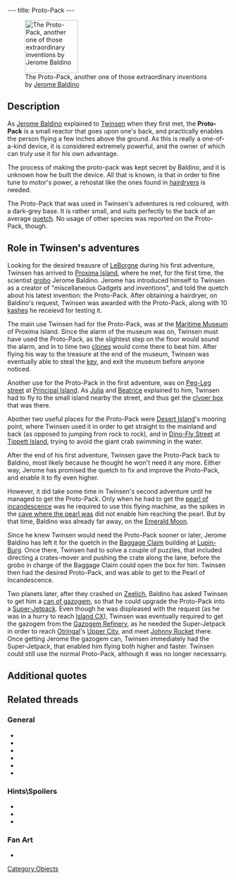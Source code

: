 ---
title: Proto-Pack
---

[[Image:Protopack.gif|right|120px|thumb|The Proto-Pack, another one of those extraordinary inventions by [[Jerome Baldino]]]]

{{Quote|
Quote=It was designed by Jerome Baldino. In order to fly above water, you must approach at a low angle. Otherwise, you will sink with your Proto-Pack.|
Character=Official description, Twinsen's second adventure}}

==Description==
As [[Jerome Baldino]] explained to [[Twinsen]] when they first met, the '''Proto-Pack''' is a small reactor that goes upon one's back, and practically enables the person flying a few inches above the ground. As this is really a one-of-a-kind device, it is considered extremely powerful, and the owner of which can truly use it for his own advantage.

The process of making the proto-pack was kept secret by Baldino, and it is unknown how he built the device. All that is known, is that in order to fine tune to motor's power, a rehostat like the ones found in [[hairdryer|hairdryers]] is needed.

The Proto-Pack that was used in Twinsen's adventures is red coloured, with a dark-grey base. It is rather small, and suits perfectly to the back of an average [[quetch]]. No usage of other species was reported on the Proto-Pack, though.

==Role in Twinsen's adventures==
Looking for the desired treausre of [[LeBorgne]] during his first adventure, Twinsen has arrived to [[Proxima Island]], where he met, for the first time, the scientist [[grobo]] Jerome Baldino. Jerome has introduced himself to Twinsen as a creator of "miscellaneous Gadgets and inventions", and told the quetch about his latest invention: the Proto-Pack. After obtaining a hairdryer, on Baldino's request, Twinsen was awarded with the Proto-Pack, along with 10 [[kashes]] he receievd for testing it.

The main use Twinsen had for the Proto-Pack, was at the [[Maritime Museum]] of Proxima Island. Since the alarm of the museum was on, Twinsen must have used the Proto-Pack, as the slightest step on the floor would sound the alarm, and in to time two [[clones]] would come there to beat him. After flying his way to the treasure at the end of the museum, Twinsen was eventually able to steal the [[Key to the Heir's room|key]], and exit the museum before anyone noticed.

Another use for the Proto-Pack in the first adventure, was on [[Peg-Leg street]] at [[Principal Island]]. As [[Julia]] and [[Beatrice]] explained to him, Twinsen had to fly to the small island nearby the street, and thus get the [[clvoer box]] that was there.

Abother two useful places for the Proto-Pack were [[Desert Island]]'s mooring point, where Twinsen used it in order to get straight to the mainland and back (as opposed to jumping from rock to rock), and in [[Dino-Fly Street]] at [[Tippett Island]], trying to avoid the giant crab swimming in the water.

After the end of his first adventure, Twinsen gave the Proto-Pack back to Baldino, most likely because he thought he won't need it any more. Either way, Jerome has promised the quetch to fix and improve the Proto-Pack, and enable it to fly even higher.

However, it did take some time in Twinsen's second adventure until he managed to get the Proto-Pack. Only when he had to get the [[pearl of incandescence]] was he required to use this flying machine, as the spikes in the [[Cave of the Pearl of Incandescence|cave where the pearl was]] did not enable him reaching the pearl. But by that time, Baldino was already far away, on the [[Emerald Moon]].

Since he knew Twinsen would need the Proto-Pack sooner or later, Jerome Baldino has left it for the quetch in the [[Baggage Claim]] building at [[Lupin-Burg]]. Once there, Twinsen had to solve a couple of puzzles, that included directing a crates-mover and pushing the crate along the lane, before the grobo in charge of the Baggage Claim could open the box for him. Twinsen then had the desired Proto-Pack, and was able to get to the Pearl of Incandescence.

Two planets later, after they crashed on [[Zeelich]], Baldino has asked Twinsen to get him a [[can of gazogem]], so that he could upgrade the Proto-Pack into a [[Super-Jetpack]]. Even though he was displeased with the request (as he was in a hurry to reach [[Island CX]]), Twinsen was eventually required to get the gazogem from the [[Gazogem Refinery]], as he needed the Super-Jetpack in order to reach [[Otringal]]'s [[Upper City]], and meet [[Johnny Rocket]] there. Once getting Jerome the gazogem can, Twinsen immediately had the Super-Jetpack, that enabled him flying both higher and faster. Twinsen could still use the normal Proto-Pack, although it was no longer necessarry.

==Additional quotes==
{{Quote|
Quote=Proto-Pack. It is controlled with the arrow keys.|
Character=Official description, Twinsen's first adventure}}
{{Quote|
Quote=You just found the Proto-Pack. Put it on and you'll fly a few inches above the ground.|
Character=When Twinsen received the Proto-Pack in his second adventure}}
{{Quote|
Quote=I've been working on a Jet-Pack prototype for days now. It's a small reactor that harnesses onto your back and allows you to fly about. My problem is that my last test flight wreaked a bit of havoc on the garden wall. It is rather difficult to fine tune the motor's power. I need a rheostat like the one you find in a hair dryer. Do you think you can find one of those for me?|
Character=Jerome Baldino}}
{{Quote|
Quote=Well it's not a Jet-Pack yet, it's still just a Proto-Pack. I would appreciate it if you could test it out to see how it works. You should be able to fly over the water if you approach it from a gently sloping beach. But don't jump! Will you test it for 10 Kashes?|
Character=Jerome Baldino}}
{{Quote|
Quote=How's the Proto-Pack coming along? Keep testing, I have a bunch of calculations to finish up. And be careful when approaching water: you can only fly by coming in from a gently sloping beach.|
Character=Jerome Baldino}}
{{Quote|
Quote=Hello! Twinsen? Baldino here! How are you? Looks like this transmitter works! If you swing by, I have a portable radio to give you. Also, I will have the proto-pack finished soon. It will allow you to fly in complete safety. Over.|
Character=Jerome Baldino}}
{{Quote|
Quote=Of course, but I will need this gazogem sooner or later. Besides, it will allow me to transform your protopack and increase its performance.|
Character=Jeorme Baldino}}
{{Quote|
Quote=Thank you, Twinsen. Now I can make us a ship that can race the comets! Anyway, here's something to turn your protopack into a superjetpack. and from now on, you can fly higher!|
Character=Jerome Baldino}}
{{Quote|
Quote=No, Baldino left a little earlier for the emerald moon, where he'd noticed something was wrong. He left the proto-pack in working order downtown at the baggage claim, where you can pick it up.|
Character=[[Zoe]]}}
{{Quote|
Quote=After you give it to Jerome, this can of gazogem will allow your friend to turn your proto-pack into a super-jetpack.|
Character=Gazogem description}}

==Related threads==
===General===
* {{thread|id=10867|title=That dam...darned protopack!}}
* {{thread|id=9496|title=Does any1 no about protopack}}
* {{thread|id=8380|title=Proto-pack in LBA 1}}
* {{thread|id=5647|title=Relentless protopack?}}
* {{thread|id=2131|title=LBA 2 Otringal}}
* {{thread|id=540|title=I just played LBA2 again.... (C)}}

===Hints\Spoilers===
* {{thread|id=9100|title=Proto-pack help, lba1}}
* {{thread|id=7431|title=Found a way to make your protopack faster in LBA1}}
* {{thread|id=7584|title=Stuck- Jet Pack}}

===Fan Art===
* {{thread|id=3150|title=My first Lba image}}

[[Category:Objects]]